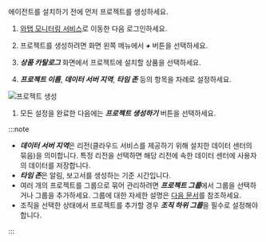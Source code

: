에이전트를 설치하기 전에 먼저 프로젝트를 생성하세요.

1. [와탭 모니터링 서비스](https://service.whatap.io)로 이동한 다음 로그인하세요.

1. 프로젝트를 생성하려면 화면 왼쪽 메뉴에서 ***+ <TR sid='project_add_btn'/>*** 버튼을 선택하세요.

1. ***상품 카탈로그*** 화면에서 프로젝트에 설치할 상품을 선택하세요.

1. ***프로젝트 이름***, ***데이터 서버 지역***, ***타임 존*** 등의 항목을 차례로 설정하세요.

  ![프로젝트 생성](/img/create-project-v2.png)

1. 모든 설정을 완료한 다음에는 ***프로젝트 생성하기*** 버튼을 선택하세요.

:::note

* ***데이터 서버 지역***은 리전(클라우드 서비스를 제공하기 위해 설치한 데이터 센터의 묶음)을 의미합니다. 특정 리전을 선택하면 해당 리전에 속한 데이터 센터에 사용자의 데이터를 저장합니다.
* ***타임 존***은 알림, 보고서를 생성하는 기준 시간입니다.
* 여러 개의 프로젝트를 그룹으로 묶어 관리하려면 ***프로젝트 그룹***에서 그룹을 선택하거나 그룹을 추가하세요. 그룹에 대한 자세한 설명은 [다음 문서](../project/group)를 참조하세요.
* 조직을 선택한 상태에서 프로젝트를 추가할 경우 ***조직 하위 그룹***을 필수로 설정해야 합니다.

:::